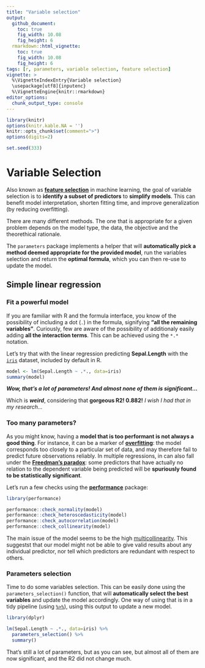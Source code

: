 ```yaml
---
title: "Variable selection"
output: 
  github_document:
    toc: true
    fig_width: 10.08
    fig_height: 6
  rmarkdown::html_vignette:
    toc: true
    fig_width: 10.08
    fig_height: 6
tags: [r, parameters, variable selection, feature selection]
vignette: >
  %\VignetteIndexEntry{Variable selection}
  \usepackage[utf8]{inputenc}
  %\VignetteEngine{knitr::rmarkdown}
editor_options: 
  chunk_output_type: console
---
```


```r
library(knitr)
options(knitr.kable.NA = '')
knitr::opts_chunk$set(comment=">")
options(digits=2)

set.seed(333)
```

# Variable Selection

Also known as [**feature selection**](https://en.wikipedia.org/wiki/Feature_selection) in machine learning, the goal of variable selection is to **identify a subset of predictors** to **simplify models**. This can benefit model interpretation, shorten fitting time, and improve generalization (by reducing overfitting).

There are many different methods. The one that is appropriate for a given problem depends on the model type, the data, the objective and the theorethical rationale.

The `parameters` package implements a helper that will **automatically pick a method deemed appropriate for the provided model**, run the variables selection and return the **optimal formula**, which you can then re-use to update the model.

## Simple linear regression

### Fit a powerful model

If you are familiar with R and the formula interface, you know of the possibility of including a dot (`.`) in the formula, signifying **"all the remaining variables"**. Curiously, few are aware of the possibility of additionaly easily adding **all the interaction terms**. This can be achieved using the `*.*` notation.

Let's try that with the linear regression predicting **Sepal.Length** with the [`iris`](https://en.wikipedia.org/wiki/Iris_flower_data_set) dataset, included by default in R.

```r
model <- lm(Sepal.Length ~ .*., data=iris)
summary(model)
```

***Wow, that's a lot of parameters! And almost none of them is significant...***

Which is ***weird***, considering that **gorgeous R2! 0.882!** *I wish I had that in my research...*

### Too many parameters?

As you might know, having a **model that is too performant is not always a good thing**. For instance, it can be a marker of [**overfitting**](https://en.wikipedia.org/wiki/Overfitting): the model corresponds too closely to a particular set of data, and may therefore fail to predict future observations reliably. In multiple regressions, in can also fall under the [**Freedman's paradox**](https://en.wikipedia.org/wiki/Freedman%27s_paradox): some predictors that have actually no relation to the dependent variable being predicted will be **spuriously found to be statistically significant**.

Let's run a few checks using the [**performance**](https://github.com/easystats/performance) package:
```r
library(performance)

performance::check_normality(model)
performance::check_heteroscedasticity(model)
performance::check_autocorrelation(model)
performance::check_collinearity(model)
```

The main issue of the model seems to be the high [multicollinearity](https://en.wikipedia.org/wiki/Multicollinearity). This suggestst that our model might not be able to give valid results about any individual predictor, nor tell which predictors are redundant with respect to others.

### Parameters selection

Time to do some variables selection. This can be easily done using the `parameters_selection()` function, that will **automatically select the best variables** and update the model accordingly. One way of using that is in a tidy pipeline (using [`%>%`](https://cran.r-project.org/web/packages/magrittr/README.html)), using this output to update a new model.


```r
library(dplyr)

lm(Sepal.Length ~ .*., data=iris) %>% 
  parameters_selection() %>% 
  summary()
```


That's still a lot of parameters, but as you can see, but almost all of them are now significant, and the R2 did not change much. 


